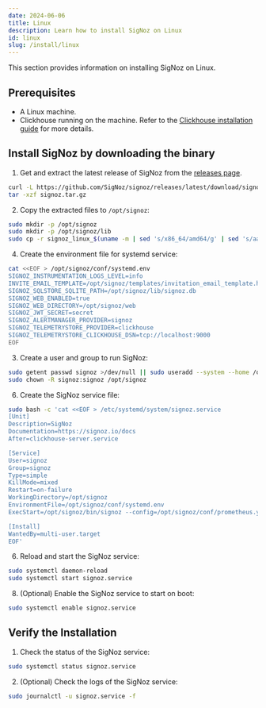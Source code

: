 ```yaml
---
date: 2024-06-06
title: Linux
description: Learn how to install SigNoz on Linux
id: linux
slug: /install/linux
---
```



<SigNozCloud />

This section provides information on installing SigNoz on Linux.

## Prerequisites

- A Linux machine.
- Clickhouse running on the machine. Refer to the [Clickhouse installation guide](https://clickhouse.com/docs/install#available-installation-options) for more details.

## Install SigNoz by downloading the binary

1. Get and extract the latest release of SigNoz from the [releases page](https://github.com/SigNoz/signoz/releases).

```bash
curl -L https://github.com/SigNoz/signoz/releases/latest/download/signoz_linux_$(uname -m | sed 's/x86_64/amd64/g' | sed 's/aarch64/arm64/g').tar.gz -o signoz.tar.gz
tar -xzf signoz.tar.gz
```

2. Copy the extracted files to `/opt/signoz`:

```bash
sudo mkdir -p /opt/signoz
sudo mkdir -p /opt/signoz/lib
sudo cp -r signoz_linux_$(uname -m | sed 's/x86_64/amd64/g' | sed 's/aarch64/arm64/g')/* /opt/signoz
```

4. Create the environment file for systemd service:

```bash
cat <<EOF > /opt/signoz/conf/systemd.env
SIGNOZ_INSTRUMENTATION_LOGS_LEVEL=info
INVITE_EMAIL_TEMPLATE=/opt/signoz/templates/invitation_email_template.html
SIGNOZ_SQLSTORE_SQLITE_PATH=/opt/signoz/lib/signoz.db
SIGNOZ_WEB_ENABLED=true
SIGNOZ_WEB_DIRECTORY=/opt/signoz/web
SIGNOZ_JWT_SECRET=secret
SIGNOZ_ALERTMANAGER_PROVIDER=signoz
SIGNOZ_TELEMETRYSTORE_PROVIDER=clickhouse
SIGNOZ_TELEMETRYSTORE_CLICKHOUSE_DSN=tcp://localhost:9000
EOF
```

3. Create a user and group to run SigNoz:

```bash
sudo getent passwd signoz >/dev/null || sudo useradd --system --home /opt/signoz --no-create-home --user-group --shell /sbin/nologin signoz
sudo chown -R signoz:signoz /opt/signoz
```


6. Create the SigNoz service file:

```bash
sudo bash -c 'cat <<EOF > /etc/systemd/system/signoz.service
[Unit]
Description=SigNoz
Documentation=https://signoz.io/docs
After=clickhouse-server.service

[Service]
User=signoz
Group=signoz
Type=simple
KillMode=mixed
Restart=on-failure
WorkingDirectory=/opt/signoz
EnvironmentFile=/opt/signoz/conf/systemd.env
ExecStart=/opt/signoz/bin/signoz --config=/opt/signoz/conf/prometheus.yml --use-logs-new-schema=true --use-trace-new-schema=true

[Install]
WantedBy=multi-user.target
EOF'
```

6. Reload and start the SigNoz service:

```bash
sudo systemctl daemon-reload
sudo systemctl start signoz.service
```

8. (Optional) Enable the SigNoz service to start on boot:

```bash
sudo systemctl enable signoz.service
```


## Verify the Installation

1. Check the status of the SigNoz service:

```bash
sudo systemctl status signoz.service
```


2. (Optional) Check the logs of the SigNoz service:

```bash
sudo journalctl -u signoz.service -f
```

<RetentionInfo />